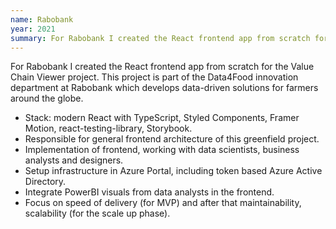 ```yaml
---
name: Rabobank
year: 2021
summary: For Rabobank I created the React frontend app from scratch for the Value Chain Viewer project. This project is part of the Data4Food innovation department at Rabobank which develops data-driven solutions for farmers around the globe.
---
```


For Rabobank I created the React frontend app from scratch for the Value Chain Viewer project. This project is part of the Data4Food innovation department at Rabobank which develops data-driven solutions for farmers around the globe.

- Stack: modern React with TypeScript, Styled Components, Framer Motion, react-testing-library, Storybook.
- Responsible for general frontend architecture of this greenfield project.
- Implementation of frontend, working with data scientists, business analysts and designers.
- Setup infrastructure in Azure Portal, including token based Azure Active Directory.
- Integrate PowerBI visuals from data analysts in the frontend.
- Focus on speed of delivery (for MVP) and after that maintainability, scalability (for the scale up phase).
